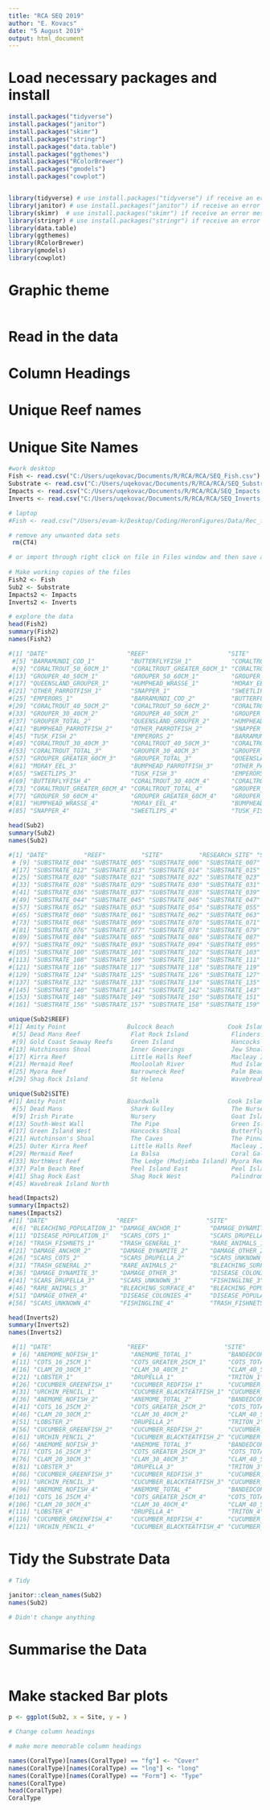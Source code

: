 ```yaml
---
title: "RCA SEQ 2019"
author: "E. Kovacs"
date: "5 August 2019"
output: html_document
---
```

# Load necessary packages and install

```r

install.packages("tidyverse")
install.packages("janitor")
install.packages("skimr")
install.packages("stringr")
install.packages("data.table")
install.packages("ggthemes")
install.packages("RColorBrewer")
install.packages("gmodels")
install.packages("cowplot")


library(tidyverse) # use install.packages("tidyverse") if receive an error message
library(janitor) # use install.packages("janitor") if receive an error message
library(skimr)  # use install.packages("skimr") if receive an error message
library(stringr) # use install.packages("stringr") if receive an error message
library(data.table)
library(ggthemes)
library(RColorBrewer)
library(gmodels)
library(cowplot)

```

# Graphic theme

```r





```

# Read in the data
# Column Headings
# Unique Reef names
# Unique Site Names

```r

#work desktop
Fish <- read.csv("C:/Users/uqekovac/Documents/R/RCA/RCA/SEQ_Fish.csv")
Substrate <- read.csv("C:/Users/uqekovac/Documents/R/RCA/RCA/SEQ_Substrate.csv")
Impacts <- read.csv("C:/Users/uqekovac/Documents/R/RCA/RCA/SEQ_Impacts.csv")
Inverts <- read.csv("C:/Users/uqekovac/Documents/R/RCA/RCA/SEQ_Inverts.csv")

# laptop
#Fish <- read.csv("/Users/evam-k/Desktop/Coding/HeronFigures/Data/Rec_full_coraltype.csv")

# remove any unwanted data sets
 rm(CT4)

# or import through right click on file in Files window and then save as an asset as per below.
 
# Make working copies of the files 
Fish2 <- Fish
Sub2 <- Substrate
Impacts2 <- Impacts
Inverts2 <- Inverts

# explore the data
head(Fish2)
summary(Fish2)
names(Fish2)

#[1] "DATE"                      "REEF"                      "SITE"                      "RESEARCH_SITE"            
 #[5] "BARRAMUNDI_COD_1"          "BUTTERFLYFISH_1"           "CORALTROUT_30_40CM_1"      "CORALTROUT_40_50CM_1"     
 #[9] "CORALTROUT_50_60CM_1"      "CORALTROUT_GREATER_60CM_1" "CORALTROUT_TOTAL_1"        "GROUPER_30_40CM_1"        
#[13] "GROUPER_40_50CM_1"         "GROUPER_50_60CM_1"         "GROUPER_GREATER_60CM_1"    "GROUPER_TOTAL_1"          
#[17] "QUEENSLAND_GROUPER_1"      "HUMPHEAD_WRASSE_1"         "MORAY_EEL_1"               "BUMPHEAD_PARROTFISH_1"    
#[21] "OTHER_PARROTFISH_1"        "SNAPPER_1"                 "SWEETLIPS_1"               "TUSK_FISH_1"              
#[25] "EMPERORS_1"                "BARRAMUNDI_COD_2"          "BUTTERFLYFISH_2"           "CORALTROUT_30_40CM_2"     
#[29] "CORALTROUT_40_50CM_2"      "CORALTROUT_50_60CM_2"      "CORALTROUT_GREATER_60CM_2" "CORALTROUT_TOTAL_2"       
#[33] "GROUPER_30_40CM_2"         "GROUPER_40_50CM_2"         "GROUPER_50_60CM_2"         "GROUPER_GREATER_60CM_2"   
#[37] "GROUPER_TOTAL_2"           "QUEENSLAND_GROUPER_2"      "HUMPHEAD_WRASSE_2"         "MORAY_EEL_2"              
#[41] "BUMPHEAD_PARROTFISH_2"     "OTHER_PARROTFISH_2"        "SNAPPER_2"                 "SWEETLIPS_2"              
#[45] "TUSK_FISH_2"               "EMPERORS_2"                "BARRAMUNDI_COD_3"          "BUTTERFLYFISH_3"          
#[49] "CORALTROUT_30_40CM_3"      "CORALTROUT_40_50CM_3"      "CORALTROUT_50_60CM_3"      "CORALTROUT_GREATER_60CM_3"
#[53] "CORALTROUT_TOTAL_3"        "GROUPER_30_40CM_3"         "GROUPER_40_50CM_3"         "GROUPER_50_60CM_3"        
#[57] "GROUPER_GREATER_60CM_3"    "GROUPER_TOTAL_3"           "QUEENSLAND_GROUPER_3"      "HUMPHEAD_WRASSE_3"        
#[61] "MORAY_EEL_3"               "BUMPHEAD_PARROTFISH_3"     "OTHER_PARROTFISH_3"        "SNAPPER_3"                
#[65] "SWEETLIPS_3"               "TUSK_FISH_3"               "EMPERORS_3"                "BARRAMUNDI_COD_4"         
#[69] "BUTTERFLYFISH_4"           "CORALTROUT_30_40CM_4"      "CORALTROUT_40_50CM_4"      "CORALTROUT_50_60CM_4"     
#[73] "CORALTROUT_GREATER_60CM_4" "CORALTROUT_TOTAL_4"        "GROUPER_30_40CM_4"         "GROUPER_40_50CM_4"        
#[77] "GROUPER_50_60CM_4"         "GROUPER_GREATER_60CM_4"    "GROUPER_TOTAL_4"           "QUEENSLAND_GROUPER_4"     
#[81] "HUMPHEAD_WRASSE_4"         "MORAY_EEL_4"               "BUMPHEAD_PARROTFISH_4"     "OTHER_PARROTFISH_4"       
#[85] "SNAPPER_4"                 "SWEETLIPS_4"               "TUSK_FISH_4"               "EMPERORS_4"           

head(Sub2)
summary(Sub2)
names(Sub2)

#[1] "DATE"          "REEF"          "SITE"          "RESEARCH_SITE" "SUBSTRATE_000" "SUBSTRATE_001" "SUBSTRATE_002" "SUBSTRATE_003"
 # [9] "SUBSTRATE_004" "SUBSTRATE_005" "SUBSTRATE_006" "SUBSTRATE_007" "SUBSTRATE_008" "SUBSTRATE_009" "SUBSTRATE_010" "SUBSTRATE_011"
 #[17] "SUBSTRATE_012" "SUBSTRATE_013" "SUBSTRATE_014" "SUBSTRATE_015" "SUBSTRATE_016" "SUBSTRATE_017" "SUBSTRATE_018" "SUBSTRATE_019"
 #[25] "SUBSTRATE_020" "SUBSTRATE_021" "SUBSTRATE_022" "SUBSTRATE_023" "SUBSTRATE_024" "SUBSTRATE_025" "SUBSTRATE_026" "SUBSTRATE_027"
 #[33] "SUBSTRATE_028" "SUBSTRATE_029" "SUBSTRATE_030" "SUBSTRATE_031" "SUBSTRATE_032" "SUBSTRATE_033" "SUBSTRATE_034" "SUBSTRATE_035"
 #[41] "SUBSTRATE_036" "SUBSTRATE_037" "SUBSTRATE_038" "SUBSTRATE_039" "SUBSTRATE_040" "SUBSTRATE_041" "SUBSTRATE_042" "SUBSTRATE_043"
 #[49] "SUBSTRATE_044" "SUBSTRATE_045" "SUBSTRATE_046" "SUBSTRATE_047" "SUBSTRATE_048" "SUBSTRATE_049" "SUBSTRATE_050" "SUBSTRATE_051"
 #[57] "SUBSTRATE_052" "SUBSTRATE_053" "SUBSTRATE_054" "SUBSTRATE_055" "SUBSTRATE_056" "SUBSTRATE_057" "SUBSTRATE_058" "SUBSTRATE_059"
 #[65] "SUBSTRATE_060" "SUBSTRATE_061" "SUBSTRATE_062" "SUBSTRATE_063" "SUBSTRATE_064" "SUBSTRATE_065" "SUBSTRATE_066" "SUBSTRATE_067"
 #[73] "SUBSTRATE_068" "SUBSTRATE_069" "SUBSTRATE_070" "SUBSTRATE_071" "SUBSTRATE_072" "SUBSTRATE_073" "SUBSTRATE_074" "SUBSTRATE_075"
 #[81] "SUBSTRATE_076" "SUBSTRATE_077" "SUBSTRATE_078" "SUBSTRATE_079" "SUBSTRATE_080" "SUBSTRATE_081" "SUBSTRATE_082" "SUBSTRATE_083"
 #[89] "SUBSTRATE_084" "SUBSTRATE_085" "SUBSTRATE_086" "SUBSTRATE_087" "SUBSTRATE_088" "SUBSTRATE_089" "SUBSTRATE_090" "SUBSTRATE_091"
 #[97] "SUBSTRATE_092" "SUBSTRATE_093" "SUBSTRATE_094" "SUBSTRATE_095" "SUBSTRATE_096" "SUBSTRATE_097" "SUBSTRATE_098" "SUBSTRATE_099"
#[105] "SUBSTRATE_100" "SUBSTRATE_101" "SUBSTRATE_102" "SUBSTRATE_103" "SUBSTRATE_104" "SUBSTRATE_105" "SUBSTRATE_106" "SUBSTRATE_107"
#[113] "SUBSTRATE_108" "SUBSTRATE_109" "SUBSTRATE_110" "SUBSTRATE_111" "SUBSTRATE_112" "SUBSTRATE_113" "SUBSTRATE_114" "SUBSTRATE_115"
#[121] "SUBSTRATE_116" "SUBSTRATE_117" "SUBSTRATE_118" "SUBSTRATE_119" "SUBSTRATE_120" "SUBSTRATE_121" "SUBSTRATE_122" "SUBSTRATE_123"
#[129] "SUBSTRATE_124" "SUBSTRATE_125" "SUBSTRATE_126" "SUBSTRATE_127" "SUBSTRATE_128" "SUBSTRATE_129" "SUBSTRATE_130" "SUBSTRATE_131"
#[137] "SUBSTRATE_132" "SUBSTRATE_133" "SUBSTRATE_134" "SUBSTRATE_135" "SUBSTRATE_136" "SUBSTRATE_137" "SUBSTRATE_138" "SUBSTRATE_139"
#[145] "SUBSTRATE_140" "SUBSTRATE_141" "SUBSTRATE_142" "SUBSTRATE_143" "SUBSTRATE_144" "SUBSTRATE_145" "SUBSTRATE_146" "SUBSTRATE_147"
#[153] "SUBSTRATE_148" "SUBSTRATE_149" "SUBSTRATE_150" "SUBSTRATE_151" "SUBSTRATE_152" "SUBSTRATE_153" "SUBSTRATE_154" "SUBSTRATE_155"
#[161] "SUBSTRATE_156" "SUBSTRATE_157" "SUBSTRATE_158" "SUBSTRATE_159" "MACROALGAE_1"  "MACROALGAE_2"  "MACROALGAE_3"  "MACROALGAE_4" 

unique(Sub2$REEF)
#[1] Amity Point                 Bulcock Beach               Cook Island                 Currimundi Reef            
 #[5] Dead Mans Reef              Flat Rock Island            Flinders Reef               Goat Island                
 #[9] Gold Coast Seaway Reefs     Green Island                Hancocks Shoal              Hook Island                
#[13] Hutchinsons Shoal           Inner Gneerings             Jew Shoal                   Kings Beach                
#[17] Kirra Reef                  Little Halls Reef           Macleay Island              Marietta Dal               
#[21] Mermaid Reef                Mooloolah River             Mud Island                  Mudjimba (Old Woman) Island
#[25] Myora Reef                  Narrowneck Reef             Palm Beach Reef             Peel Island                
#[29] Shag Rock Island            St Helena                   Wavebreak Island

unique(Sub2$SITE)
#[1] Amity Point                 Boardwalk                   Cook Island                 Currimundi Reef            
 #[5] Dead Mans                   Shark Gulley                The Nursery                 Alden's Cave               
 #[9] Irish Pirate                Nursery                     Goat Island East            Goat Island West           
#[13] South-West Wall             The Pipe                    Green Island East           Green Island North         
#[17] Green Island West           Hancocks Shoal              Butterfly Bay               Luncheon Bay               
#[21] Hutchinson's Shoal          The Caves                   The Pinnacles (The Pin)     Kings Beach Reef           
#[25] Outer Kirra Reef            Little Halls Reef           Macleay Island              Marietta Dal Reef          
#[29] Mermaid Reef                La Balsa                    Coral Galore                Rubble Patch               
#[33] NorthWest Reef              The Ledge (Mudjimba Island) Myora Reef                  Narrowneck Artificial Reef 
#[37] Palm Beach Reef             Peel Island East            Peel Island North           Peel Island Northeast      
#[41] Shag Rock East              Shag Rock West              Palindrome                  Ray of Sunshine            
#[45] Wavebreak Island North   

head(Impacts2)
summary(Impacts2)
names(Impacts2)
#[1] "DATE"                   "REEF"                   "SITE"                   "RESEARCH_SITE"          "BLEACHING_SURFACE_1"   
 #[6] "BLEACHING_POPULATION_1" "DAMAGE_ANCHOR_1"        "DAMAGE_DYNAMITE_1"      "DAMAGE_OTHER_1"         "DISEASE_COLONIES_1"    
#[11] "DISEASE_POPULATION_1"   "SCARS_COTS_1"           "SCARS_DRUPELLA_1"       "SCARS_UNKNOWN_1"        "FISHINGLINE_1"         
#[16] "TRASH_FISHNETS_1"       "TRASH_GENERAL_1"        "RARE_ANIMALS_1"         "BLEACHING_SURFACE_2"    "BLEACHING_POPULATION_2"
#[21] "DAMAGE_ANCHOR_2"        "DAMAGE_DYNAMITE_2"      "DAMAGE_OTHER_2"         "DISEASE_COLONIES_2"     "DISEASE_POPULATION_2"  
#[26] "SCARS_COTS_2"           "SCARS_DRUPELLA_2"       "SCARS_UNKNOWN_2"        "FISHINGLINE_2"          "TRASH_FISHNETS_2"      
#[31] "TRASH_GENERAL_2"        "RARE_ANIMALS_2"         "BLEACHING_SURFACE_3"    "BLEACHING_POPULATION_3" "DAMAGE_ANCHOR_3"       
#[36] "DAMAGE_DYNAMITE_3"      "DAMAGE_OTHER_3"         "DISEASE_COLONIES_3"     "DISEASE_POPULATION_3"   "SCARS_COTS_3"          
#[41] "SCARS_DRUPELLA_3"       "SCARS_UNKNOWN_3"        "FISHINGLINE_3"          "TRASH_FISHNETS_3"       "TRASH_GENERAL_3"       
#[46] "RARE_ANIMALS_3"         "BLEACHING_SURFACE_4"    "BLEACHING_POPULATION_4" "DAMAGE_ANCHOR_4"        "DAMAGE_DYNAMITE_4"     
#[51] "DAMAGE_OTHER_4"         "DISEASE_COLONIES_4"     "DISEASE_POPULATION_4"   "SCARS_COTS_4"           "SCARS_DRUPELLA_4"      
#[56] "SCARS_UNKNOWN_4"        "FISHINGLINE_4"          "TRASH_FISHNETS_4"       "TRASH_GENERAL_4"        "RARE_ANIMALS_4"  

head(Inverts2)
summary(Inverts2)
names(Inverts2)

 #[1] "DATE"                     "REEF"                     "SITE"                     "RESEARCH_SITE"            "ANEMOME_FISH_1"          
 # [6] "ANEMOME_NOFISH_1"         "ANEMOME_TOTAL_1"          "BANDEDCORALSHRIMP_1"      "COTS_LESS_5CM_1"          "COTS_6_15CM_1"           
 #[11] "COTS_16_25CM_1"           "COTS_GREATER_25CM_1"      "COTS_TOTAL_1"             "CLAM_LESS_10CM_1"         "CLAM_10_20CM_1"          
 #[16] "CLAM_20_30CM_1"           "CLAM_30_40CM_1"           "CLAM_40_50CM_1"           "CLAM_GREATER_50CM_1"      "CLAM_TOTAL_1"            
 #[21] "LOBSTER_1"                "DRUPELLA_1"               "TRITON_1"                 "TROCHUS_1"                "CUCUMBER_PINKFISH_1"     
 #[26] "CUCUMBER_GREENFISH_1"     "CUCUMBER_REDFISH_1"       "CUCUMBER_TOTAL_1"         "URCHIN_COLLECTOR_1"       "URCHIN_DIADEMA_1"        
 #[31] "URCHIN_PENCIL_1"          "CUCUMBER_BLACKTEATFISH_1" "CUCUMBER_VIENNAROLL_1"    "CUCUMBER_SPOTTEDDICK_1"   "ANEMOME_FISH_2"          
 #[36] "ANEMOME_NOFISH_2"         "ANEMOME_TOTAL_2"          "BANDEDCORALSHRIMP_2"      "COTS_LESS_5CM_2"          "COTS_6_15CM_2"           
 #[41] "COTS_16_25CM_2"           "COTS_GREATER_25CM_2"      "COTS_TOTAL_2"             "CLAM_LESS_10CM_2"         "CLAM_10_20CM_2"          
 #[46] "CLAM_20_30CM_2"           "CLAM_30_40CM_2"           "CLAM_40_50CM_2"           "CLAM_GREATER_50CM_2"      "CLAM_TOTAL_2"            
 #[51] "LOBSTER_2"                "DRUPELLA_2"               "TRITON_2"                 "TROCHUS_2"                "CUCUMBER_PINKFISH_2"     
 #[56] "CUCUMBER_GREENFISH_2"     "CUCUMBER_REDFISH_2"       "CUCUMBER_TOTAL_2"         "URCHIN_COLLECTOR_2"       "URCHIN_DIADEMA_2"        
 #[61] "URCHIN_PENCIL_2"          "CUCUMBER_BLACKTEATFISH_2" "CUCUMBER_VIENNAROLL_2"    "CUCUMBER_SPOTTEDDICK_2"   "ANEMOME_FISH_3"          
 #[66] "ANEMOME_NOFISH_3"         "ANEMOME_TOTAL_3"          "BANDEDCORALSHRIMP_3"      "COTS_LESS_5CM_3"          "COTS_6_15CM_3"           
 #[71] "COTS_16_25CM_3"           "COTS_GREATER_25CM_3"      "COTS_TOTAL_3"             "CLAM_LESS_10CM_3"         "CLAM_10_20CM_3"          
 #[76] "CLAM_20_30CM_3"           "CLAM_30_40CM_3"           "CLAM_40_50CM_3"           "CLAM_GREATER_50CM_3"      "CLAM_TOTAL_3"            
 #[81] "LOBSTER_3"                "DRUPELLA_3"               "TRITON_3"                 "TROCHUS_3"                "CUCUMBER_PINKFISH_3"     
 #[86] "CUCUMBER_GREENFISH_3"     "CUCUMBER_REDFISH_3"       "CUCUMBER_TOTAL_3"         "URCHIN_COLLECTOR_3"       "URCHIN_DIADEMA_3"        
 #[91] "URCHIN_PENCIL_3"          "CUCUMBER_BLACKTEATFISH_3" "CUCUMBER_VIENNAROLL_3"    "CUCUMBER_SPOTTEDDICK_3"   "ANEMOME_FISH_4"          
 #[96] "ANEMOME_NOFISH_4"         "ANEMOME_TOTAL_4"          "BANDEDCORALSHRIMP_4"      "COTS_LESS_5CM_4"          "COTS_6_15CM_4"           
#[101] "COTS_16_25CM_4"           "COTS_GREATER_25CM_4"      "COTS_TOTAL_4"             "CLAM_LESS_10CM_4"         "CLAM_10_20CM_4"          
#[106] "CLAM_20_30CM_4"           "CLAM_30_40CM_4"           "CLAM_40_50CM_4"           "CLAM_GREATER_50CM_4"      "CLAM_TOTAL_4"            
#[111] "LOBSTER_4"                "DRUPELLA_4"               "TRITON_4"                 "TROCHUS_4"                "CUCUMBER_PINKFISH_4"     
#[116] "CUCUMBER_GREENFISH_4"     "CUCUMBER_REDFISH_4"       "CUCUMBER_TOTAL_4"         "URCHIN_COLLECTOR_4"       "URCHIN_DIADEMA_4"        
#[121] "URCHIN_PENCIL_4"          "CUCUMBER_BLACKTEATFISH_4" "CUCUMBER_VIENNAROLL_4"    "CUCUMBER_SPOTTEDDICK_4"

```

# Tidy the Substrate Data

```r

# Tidy

janitor::clean_names(Sub2)
names(Sub2)

# Didn't change anything

```

# Summarise the Data

```r



```



# Make stacked Bar plots

```r

p <- ggplot(Sub2, x = Site, y = )

```


```r

# Change column headings

# make more memorable column headings

names(CoralType)[names(CoralType) == "fg"] <- "Cover"
names(CoralType)[names(CoralType) == "lng"] <- "long"
names(CoralType)[names(CoralType) == "Form"] <- "Type"
names(CoralType)
head(CoralType)
CoralType


```

